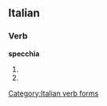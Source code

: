 ==Italian==

===Verb===
'''specchia'''

# {{conjugation of|specchiare||3|s|pres|ind|lang=it}}
# {{conjugation of|specchiare||2|s|imp|lang=it}}

[[Category:Italian verb forms]]